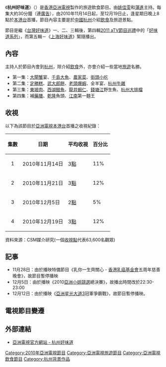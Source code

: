 {{亞視節目
| 中文節目名=杭州好味道
| 英文節目名={{lang|en|Hangzhou Delicacies}}
| 圖片 =
| aTV-11首播日期=2010年11月14日-12月19日
| aTV-11首播時間=逢星期日 20:00-20:30 (連廣告)<br/>12月5日-12月12日 暫停播映
| 監製=
| 編導=
| 編審=
| 集數=4
| 類型=旅遊飲食
| 外景={{CHN}}[[浙江|浙江]][[杭州|杭州]]
| 製作公司=[[香港|香港]][[亞洲電視|亞洲電視]]
| 主持=[[姚佳雯|姚佳雯]]、[[蒲進|蒲　進]]
| 網頁=https://web.archive.org/web/20110116184746/http://www.hkatv.com/v3/infoprogram/10/Hangzhou_Delicacies/
}}
《'''杭州好味道'''》（{{lang-en|'''Hangzhou Delicacies'''}}）是[[香港|香港]][[亞洲電視|亞洲電視]]製作的旅遊飲食節目。由[[姚佳雯|姚佳雯]]和[[蒲進|蒲進]]主持。每集大約30分鐘（連[[廣告|廣告]]），由2010年11月14日起，至12月19日止，逢星期日晚上8點於[[本港台|本港台]]首播，節目內容主要是於[[中國|中國]][[杭州|杭州]]介紹[[飲食|飲食]]及旅遊景點。

節目是繼《[[台灣好味道|台灣好味道]]》一、二、三輯後，第四輯[[2011_aTV節目巡禮|2011 aTV節目巡禮]]中的「[[好味道系列|好味道系列]]」，而第五輯－《[[上海好味道|上海好味道]]》緊隨播出。

== 內容 ==
主持人於節目內會到[[杭州|杭州]]，除介紹[[飲食|飲食]]外，亦會介紹一些當地[[旅遊|旅遊]]名勝。
* 第一集：[[大閘蟹|大閘蟹]]宴、[[千島|千島]][[大魚|大魚]]、[[農家菜|農家菜]]、[[街頭小吃|街頭小吃]]
* 第二集：[[定勝糕|定勝糕]]、[[武大郎餅|武大郎餅]]、[[老頭爆蝦|老頭爆蝦]]、全羊宴、[[杭州|杭州]][[牛雜|牛雜]]
* 第三集：[[東坡肉|東坡肉]]、[[西湖|西湖]][[醋魚|醋魚]]、[[龍井蝦仁|龍井蝦仁]]、[[錢塘江|錢塘江]]野生魚、[[杭州|杭州]][[大排檔|大排檔]]
* 第四集：補[[藥膳|藥膳]]、[[乾隆|乾隆]]魚頭、[[江南|江南]]第一麵王

== 收視 ==
以下為該節目於[[亞洲電視|亞洲電視]][[本港台|本港台]]首播之收視紀錄：
{|class=wikitable
!集數!!日期!!平均收視!!百分比
|-
|align=center|1||2010年11月14日||3[[收視點|點]]||11%
|-
|align=center|2||2010年11月21日||3[[收視點|點]]||12%
|-
|align=center|3||2010年12月5日||2[[收視點|點]]||5%
|-
|align=center|4||2010年12月19日||3[[收視點|點]]||12%
|}
資料來源：CSM媒介研究(一個[[收視點|收視點]]代表63,600名觀眾)

== 記事 ==
* 11月28日：由於播映特備節目《乳你一生齊關心 - [[香港乳癌基金會|香港乳癌基金會]]五周年慈善晚會》，故節目暫停播映
* 12月5日：由於播映《2010[[亞洲小姐競選|亞洲小姐競選]]總決賽》，故播出時間改於22:30-23:00
* 12月12日：由於播映《[[亞洲星光大道3|亞洲星光大道3]]冠軍爭霸戰》，故節目暫停播映。

== 電視節目變遷 ==
{{電視節目的變遷
|電視台={{HK}} [[亞洲電視|亞洲電視]] {{ATV-Home}}
|播放檔次=星期日20:00-20:30節目
|節目名稱=杭州好味道<br/>（2010年11月14日－12月19日）
|上一節目=[[台灣好味道III|台灣好味道III]]<br/>（2010年8月15日－11月7日）
|下一節目=[[上海好味道|上海好味道]]<br/>（2010年12月26日－）
|2電視台={{HK}} [[亞洲電視|亞洲電視]] [[亞洲高清台|亞洲高清台]]
|2播放檔次=星期一22:00-22:30節目
|2節目名稱='''杭州好味道'''<br/>（2011年2月14日－）
|2上一節目=[[好味道系列|賀年兔餐好味道]]<br/>（2011年1月24日－2011年2月7日）
|2下一節目=未定
}}

== 外部連結 ==
* [https://web.archive.org/web/20110116184746/http://www.hkatv.com/v3/infoprogram/10/Hangzhou_Delicacies/ 亞洲電視官方網站 - 杭州好味道]

[[Category:2010年亞洲電視節目|Category:2010年亞洲電視節目]]
[[Category:亞洲電視旅遊節目|Category:亞洲電視旅遊節目]]
[[Category:亞洲電視飲食節目|Category:亞洲電視飲食節目]]
[[Category:杭州背景作品|Category:杭州背景作品]]